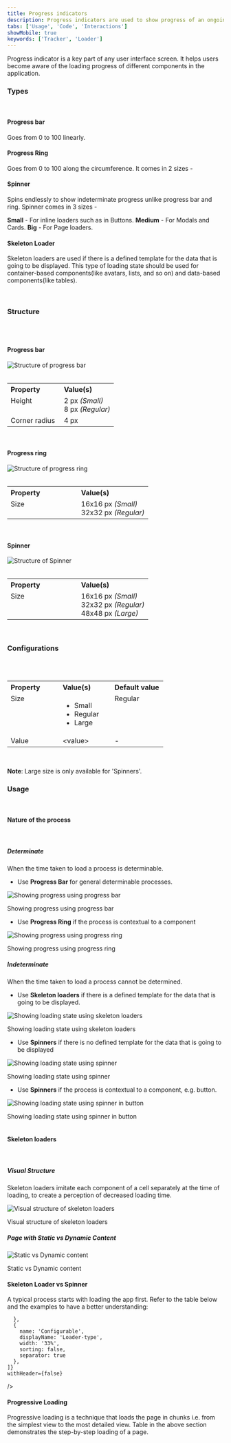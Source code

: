 ```yaml
---
title: Progress indicators
description: Progress indicators are used to show progress of an ongoing process.
tabs: ['Usage', 'Code', 'Interactions']
showMobile: true
keywords: ['Tracker', 'Loader']
---
```


Progress indicator is a key part of any user interface screen. It helps users become aware of the loading progress of different components in the application.

### Types

<br/>

#### Progress bar

Goes from 0 to 100 linearly.

<Preview name='components-progress-indicators-progressbar-fifty-percent--fifty-percent'/>

#### Progress Ring

Goes from 0 to 100 along the circumference. It comes in 2 sizes -

<Preview name='components-progress-indicators-progressring-size--size'/>

#### Spinner

Spins endlessly to show indeterminate progress unlike progress bar and ring. Spinner comes in 3 sizes -

**Small** - For inline loaders such as in Buttons.
**Medium** - For Modals and Cards.
**Big** - For Page loaders.

<Preview name='components-progress-indicators-spinner-size--size'/>

#### Skeleton Loader

Skeleton loaders are used if there is a defined template for the data that is going to be displayed. This type of loading state should be used for container-based components(like avatars, lists, and so on) and data-based components(like tables).

<Preview name='components-progress-indicators-placeholder-skeleton-loaders--skeleton-loaders'/>
<br/>

### Structure
<br/>
<br/>

#### Progress bar
![Structure of progress bar](./images/progressbar-structure.png)
<br/>
<br/>


<table style="width: 100%">
 <tbody>
   <tr>
     <th style="width:50%; text-align: left;">Property</th>
     <th style="width:50%; text-align: left;">Value(s)</th>
   </tr>
   <tr style="vertical-align: top">
      <td>Height</td>
      <td>2 px <em>(Small)</em><br/>
          8 px <em>(Regular)</em></td>
   </tr>
   <tr style="vertical-align: top">
      <td>Corner radius</td>
      <td>4 px</td>
   </tr>
 </tbody>
</table>
<br/>

#### Progress ring
![Structure of progress ring](./images/progressring-structure.png)
<br/>
<br/>


<table style="width: 100%">
 <tbody>
   <tr>
     <th style="width:50%; text-align: left;">Property</th>
     <th style="width:50%; text-align: left;">Value(s)</th>
   </tr>
   <tr style="vertical-align: top">
      <td>Size</td>
      <td>16x16 px <em>(Small)</em><br/>
          32x32 px <em>(Regular)</em></td>
   </tr>
 </tbody>
</table>
<br/>

#### Spinner
![Structure of Spinner](./images/spinner-structure.png)
<br/>
<br/>


<table style="width: 100%">
 <tbody>
   <tr>
     <th style="width:50%; text-align: left;">Property</th>
     <th style="width:50%; text-align: left;">Value(s)</th>
   </tr>
   <tr style="vertical-align: top">
      <td>Size</td>
      <td>16x16 px <em>(Small)</em><br/>
          32x32 px <em>(Regular)</em><br/>
          48x48 px <em>(Large)</em></td>
   </tr>
 </tbody>
</table>
<br/>

### Configurations
<br/>
<br/>

<table style="width: 100%">
  <tbody>
    <tr>
      <th style="width:33%; text-align: left;">Property</th>
      <th style="width:33%; text-align: left;">Value(s)</th>
      <th style="width:33%; text-align: left;">Default value</th>
    </tr>
    <tr style="vertical-align: top">
      <td>Size</td>
      <td>
          <ul>
              <li>Small</li>
              <li>Regular</li>
              <li>Large</li>
          </ul>
      </td>
      <td>Regular</td>
    </tr>
    <tr style="vertical-align: top">
      <td>Value</td>
      <td>&#60;value&#62;</td>
      <td>-</td>
    </tr>
  </tbody>
</table>
<br/>


**Note**: Large size is only available for 'Spinners'.

### Usage

<br/>

#### Nature of the process

<br/>

##### Determinate

When the time taken to load a process is determinable.

-   Use **Progress Bar** for general determinable processes.

![Showing progress using progress bar](./images/progressindicators-1.png)
<Caption> Showing progress using progress bar </Caption>


<br/>

-   Use **Progress Ring** if the process is contextual to a component

![Showing progress using progress ring](./images/progressindicators-2.png)
<Caption> Showing progress using progress ring </Caption>


<br/>

##### Indeterminate 

When the time taken to load a process cannot be determined.

-   Use **Skeleton loaders** if there is a defined template for the data that is going to be displayed.

![Showing loading state using skeleton loaders](./images/progressindicators-3.png)
<Caption> Showing loading state using skeleton loaders </Caption>


<br/>

-   Use **Spinners** if there is no defined template for the data that is going to be displayed

![Showing loading state using spinner](./images/progressindicators-4.png)
<Caption> Showing loading state using spinner </Caption>


<br/>

-   Use **Spinners** if the process is contextual to a component, e.g. button.

![Showing loading state using spinner in button](./images/progressindicators-5.png)
<Caption> Showing loading state using spinner in button </Caption>


<br/>
<br/>

#### Skeleton loaders

<br/>

##### Visual Structure

Skeleton loaders imitate each component of a cell separately at the time of loading, to create a perception of decreased loading time. 

![Visual structure of skeleton loaders](./images/progressindicators-6.png)
<Caption> Visual structure of skeleton loaders </Caption>


<br/>

##### Page with Static vs Dynamic Content

![Static vs Dynamic content](./images/progressindicators-7.png)
<Caption> Static vs Dynamic content </Caption>

<br/>

#### Skeleton Loader vs Spinner

A typical process starts with loading the app first. Refer to the table below and  the examples to have a better understanding:

<Card shadow='none'>
  <Table
    showMenu={false}
    separator={true}
    data={[
      {
        Property: 'Loading the app',
        Value: 'Unpredictable',
        Configurable: 'Spinner',
      },
      {
        Property: 'Loading page template',
        Value: 'Predictable',
        Configurable: 'Skeleton',
      },
      {
        Property: 'Making API Calls',
        Value: 'Data can be empty',
        Configurable: 'Spinner',
      },
      {
        Property: 'Making API Calls',
        Value: 'Data will always be present',
        Configurable: 'Skeleton',
      },
      {
        Property: 'Searching',
        Value: 'Data can be empty',
        Configurable: 'Spinner',
      },
      {
        Property: 'Changing page',
        Value: 'Data will always be present',
        Configurable: 'Skeleton',
      },
    ]}
    schema={[
      {
        name: 'Property',
        displayName: 'State',
        width: '33%',
        sorting: false,
        separator: true,
      },
      {
        name: 'Value',
        displayName: 'Content-type',
        width: '33%',
        sorting: false,
        separator: true
        
      },
      {
        name: 'Configurable',
        displayName: 'Loader-type',
        width: '33%',
        sorting: false,
        separator: true
      },
    ]}
    withHeader={false}
  />
</Card>
<br/>

#### Progressive Loading

Progressive loading is a technique that loads the page in chunks i.e. from the simplest view to the most detailed view. Table in the above section demonstrates the step-by-step loading of a page. 


